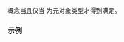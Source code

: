 {{cpp/experimental/reflect/title|Object}}
{{cpp/experimental/reflect/navbar}}
{{ddcl | since=reflection_ts | header=experimental/reflect | 1=
template&lt; class T &gt;
concept bool Object = /* 见下文 */;
}}

{{tt|Object}} 概念当且仅当 {{tt|T}} 为元对象类型才得到满足。

===示例===
{{example|code=
#include&lt;experimental/reflect&gt;

namespace reflect = std::experimental::reflect;

template&lt;reflect::Object M&gt;
struct meta_t {
    template&lt;reflect::Object M1&gt;
    friend constexpr operator==(meta_t, meta_t&lt;M1&gt;) noexcept
    {
        return reflect::reflects_same_v&lt;M, M1&gt;;
    }
    template&lt;reflect::Object M1&gt;
    friend constexpr operator!=(meta_t, meta_t&lt;M1&gt;) noexcept
    {
        return !reflect::reflects_same_v&lt;M, M1&gt;;
    }
};

template&lt;reflect::Object M&gt;
constexpr meta_t&lt;M&gt; meta{};

int main()
{
    static_assert(meta&lt;reflexpr(int)&gt; == meta&lt;reflexpr(signed int)&gt;, "");
    // meta&lt;int&gt;; // 错误：int 不是元对象类型
}
}}

{{langlinks|en|es|ja|ru}}